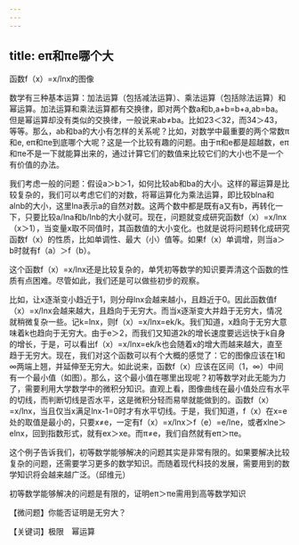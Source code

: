 ```yaml
---
---
---
```

title: eπ和πe哪个大
---




函数f（x）=x/lnx的图像



数学有三种基本运算：加法运算（包括减法运算）、乘法运算（包括除法运算）和幂运算。加法运算和乘法运算都有交换律，即对两个数a和b,a+b=b+a,ab=ba。但是幂运算却没有类似的交换律，一般说来ab≠ba。比如23＜32，而34＞43，等等。那么，ab和ba的大小有怎样的关系呢？比如，对数学中最重要的两个常数π和e, eπ和πe到底哪个大呢？这是一个比较有趣的问题。由于π和e都是超越数，eπ和πe不是一下就能算出来的，通过计算它们的数值来比较它们的大小也不是一个有价值的办法。

我们考虑一般的问题：假设a＞b＞1，如何比较ab和ba的大小。这样的幂运算是比较复杂的，我们可以考虑它们的对数，将幂运算化为乘法运算，即比较blna和alnb的大小，这里lna表示a的自然对数。这两个数中都是既有a又有b，再转化一下，只要比较a/lna和b/lnb的大小就可。现在，问题就变成研究函数f（x）=x/lnx（x＞1），当变量x取不同值时，其函数值的大小变化。也就是说将问题转化成研究函数f（x）的性质，比如单调性、最大（小）值等。如果f（x）单调增，则当a＞b时就有f（a）＞f（b）。

这个函数f（x）=x/lnx还是比较复杂的，单凭初等数学的知识要弄清这个函数的性质有点困难。尽管如此，我们还是可以做些初步的观察。

比如，让x逐渐变小趋近于1，则分母lnx会越来越小，且趋近于0。因此函数值f（x）=x/lnx会越来越大，且趋向于无穷大。而当x逐渐变大并趋于无穷大，情况就稍微复杂一些。记k=lnx，则f（x）=x/lnx=ek/k。我们知道，x趋向于无穷大意味着k也趋向于无穷大。由于e＞2，而我们又知道2k的增长速度要远远快于k自身的增长，于是，可以看出f（x）=x/lnx=ek/k也会随着x的增大而越来越大，直至趋于无穷大。现在，我们对这个函数可以有个大概的感觉了：它的图像应该在1和∞两端上翘，并延伸至无穷大。如此说来，函数f（x）应该在区间（1，∞）中间有一个最小值（如图）。那么，这个最小值在哪里出现呢？初等数学对此无能为力了，需要利用大学数学中的微积分知识。直观上看，图像曲线在最小值处应有水平的切线，而判断切线是否水平，这是微积分轻而易举就能做到的。函数f（x）=x/lnx，当且仅当x满足lnx-1=0时才有水平切线。于是，我们知道，f（x）在x=e处的取值是最小的，只要x≠e，一定有f（x）=x/lnx＞f（e）=e/lne，或者xlne＞elnx，回到指数形式，就有ex＞xe。而π≠e，我们自然就有eπ＞πe。

这个例子告诉我们，初等数学能够解决的问题其实是非常有限的。如果要解决比较复杂的问题，还需要学习更多的数学知识。而随着现代科技的发展，需要用到的数学知识将会越来越广泛。（邱维元）

初等数学能够解决的问题是有限的，证明eπ＞πe需用到高等数学知识



【微问题】你能否证明是无穷大？

【关键词】极限　幂运算